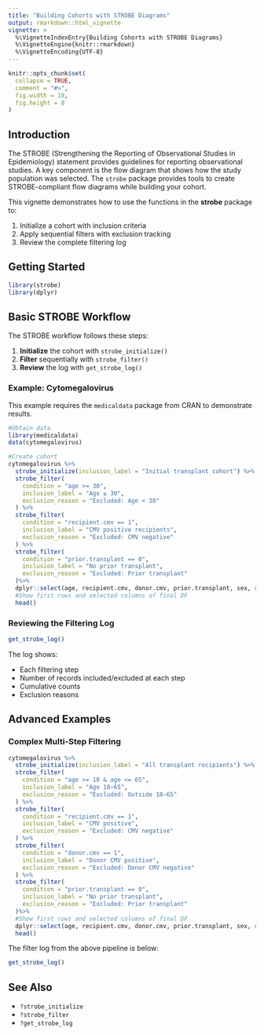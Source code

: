 ```yaml
---
title: "Building Cohorts with STROBE Diagrams"
output: rmarkdown::html_vignette
vignette: >
  %\VignetteIndexEntry{Building Cohorts with STROBE Diagrams}
  %\VignetteEngine{knitr::rmarkdown}
  %\VignetteEncoding{UTF-8}
---
```


```r
knitr::opts_chunk$set(
  collapse = TRUE,
  comment = "#>",
  fig.width = 10,
  fig.height = 8
)
```

## Introduction

The STROBE (Strengthening the Reporting of Observational Studies in Epidemiology) statement provides guidelines for reporting observational studies. A key component is the flow diagram that shows how the study population was selected. The `strobe` package provides tools to create STROBE-compliant flow diagrams while building your cohort.

This vignette demonstrates how to use the functions in the **strobe** package to:

1. Initialize a cohort with inclusion criteria  
2. Apply sequential filters with exclusion tracking  
3. Review the complete filtering log

## Getting Started

```r
library(strobe)
library(dplyr)
```

## Basic STROBE Workflow

The STROBE workflow follows these steps:

1. **Initialize** the cohort with `strobe_initialize()`  
2. **Filter** sequentially with `strobe_filter()`  
3. **Review** the log with `get_strobe_log()`

### Example: Cytomegalovirus

This example requires the `medicaldata` package from CRAN to demonstrate results.

```r

#Obtain data
library(medicaldata)
data(cytomegalovirus)

#Create cohort
cytomegalovirus %>%
  strobe_initialize(inclusion_label = "Initial transplant cohort") %>%
  strobe_filter(
    condition = "age >= 30",
    inclusion_label = "Age ≥ 30",
    exclusion_reason = "Excluded: Age < 30"
  ) %>%
  strobe_filter(
    condition = "recipient.cmv == 1",
    inclusion_label = "CMV positive recipients",
    exclusion_reason = "Excluded: CMV negative"
  ) %>%
  strobe_filter(
    condition = "prior.transplant == 0",
    inclusion_label = "No prior transplant",
    exclusion_reason = "Excluded: Prior transplant"
  )%>%
  dplyr::select(age, recipient.cmv, donor.cmv, prior.transplant, sex, race)%>%
  #Show first rows and selected columns of final DF
  head()
```

### Reviewing the Filtering Log

```r
get_strobe_log()
```

The log shows:

- Each filtering step
- Number of records included/excluded at each step
- Cumulative counts
- Exclusion reasons

## Advanced Examples

### Complex Multi-Step Filtering

```r
cytomegalovirus %>%
  strobe_initialize(inclusion_label = "All transplant recipients") %>%
  strobe_filter(
    condition = "age >= 18 & age <= 65",
    inclusion_label = "Age 18–65",
    exclusion_reason = "Excluded: Outside 18–65"
  ) %>%
  strobe_filter(
    condition = "recipient.cmv == 1",
    inclusion_label = "CMV positive",
    exclusion_reason = "Excluded: CMV negative"
  ) %>%
  strobe_filter(
    condition = "donor.cmv == 1",
    inclusion_label = "Donor CMV positive",
    exclusion_reason = "Excluded: Donor CMV negative"
  ) %>%
  strobe_filter(
    condition = "prior.transplant == 0",
    inclusion_label = "No prior transplant",
    exclusion_reason = "Excluded: Prior transplant"
  )%>%
  #Show first rows and selected columns of final DF
  dplyr::select(age, recipient.cmv, donor.cmv, prior.transplant, sex, race)%>%
  head()
```

The filter log from the above pipeline is below:
```r
get_strobe_log()
```

## See Also

- `?strobe_initialize`
- `?strobe_filter`
- `?get_strobe_log`

